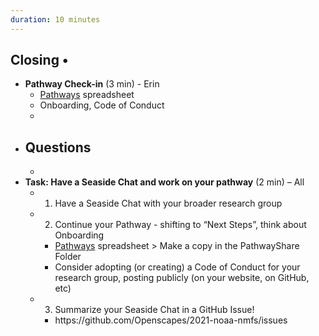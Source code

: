 ```yaml
---
duration: 10 minutes
---
```


## Closing • 

- **Pathway Check-in** (3 min) - Erin  
  - [Pathways](https://drive.google.com/open?id=1X_-qPdWDCpw2F3nZr6vZnq87guyUIGLvekm0XV2H-A8) spreadsheet 
  - Onboarding, Code of Conduct
  - 
- **Questions**
  -  
  -  

- **Task: Have a Seaside Chat and work on your pathway** (2 min) – All 
  - 1) Have a Seaside Chat with your broader research group 
  - 2) Continue your Pathway - shifting to "Next Steps", think about Onboarding
      - [Pathways](https://drive.google.com/open?id=1X_-qPdWDCpw2F3nZr6vZnq87guyUIGLvekm0XV2H-A8) spreadsheet > Make a copy in the PathwayShare Folder 
      - Consider adopting (or creating) a Code of Conduct for your research group, posting publicly (on your website, on GitHub, etc) 
  - 3) Summarize your Seaside Chat in a GitHub Issue!
      - https://github.com/Openscapes/2021-noaa-nmfs/issues 
